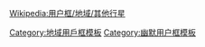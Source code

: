 {{Userbox
  |id=[[File:Venus-real_color.jpg|45px]]
  |id-c=#000
  |info=这个用戶因自己是'''[[金星]]'''人而倍感自豪，连737K那么高的温度都能抵抗。
  |info-c=gold
  |info-s=9
  |info-fc=Blue
  |border-c=Blue
  |usercategory = 金星维基人
  |nocat = {{{nocat|}}}
}}<noinclude>
{{Clear}}
[[Wikipedia:用户框/地域/其他行星]]
[[Category:地域用戶框模板]]
[[Category:幽默用户框模板]]
</noinclude>